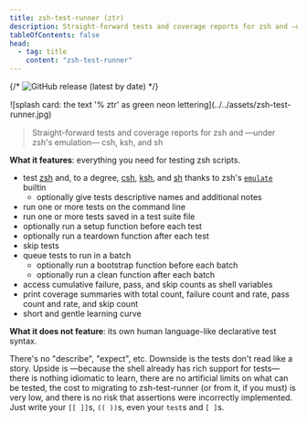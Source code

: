 ```yaml
---
title: zsh-test-runner (ztr)
description: Straight-forward tests and coverage reports for zsh and —under zsh's emulation— csh, ksh, and sh
tableOfContents: false
head:
  - tag: title
    content: "zsh-test-runner"
---
```


{/* ![GitHub release (latest by date)](https://img.shields.io/github/v/release/olets/zsh-test-runner) */}

<div style="border: 1px solid #fff">![splash card: the text '% ztr' as green neon lettering](../../assets/zsh-test-runner.jpg)</div>

> Straight-forward tests and coverage reports for zsh and —under zsh's emulation— csh, ksh, and sh

**What it features**: everything you need for testing zsh scripts.

-   test [zsh](https://www.zsh.org/) and, to a degree, [csh](https://en.wikipedia.org/wiki/C_shell), [ksh](http://kornshell.com/), and [sh](https://en.wikipedia.org/wiki/Bourne_shell) thanks to zsh's [`emulate`](https://zsh.sourceforge.io/Doc/Release/Shell-Builtin-Commands.html) builtin
    -   optionally give tests descriptive names and additional notes
-   run one or more tests on the command line
-   run one or more tests saved in a test suite file
-   optionally run a setup function before each test
-   optionally run a teardown function after each test
-   skip tests
-   queue tests to run in a batch
    -   optionally run a bootstrap function before each batch
    -   optionally run a clean function after each batch
-   access cumulative failure, pass, and skip counts as shell variables
-   print coverage summaries with total count, failure count and rate, pass count and rate, and skip count
-   short and gentle learning curve

**What it does not feature**: its own human language-like declarative test syntax.

There's no "describe", "expect", etc. Downside is the tests don't read like a story. Upside is —because the shell already has rich support for tests— there is nothing idiomatic to learn, there are no artificial limits on what can be tested, the cost to migrating to zsh-test-runner (or from it, if you must) is very low, and there is no risk that assertions were incorrectly implemented. Just write your `[[ ]]`s, `(( ))`s, even your `test`s and `[ ]`s.
